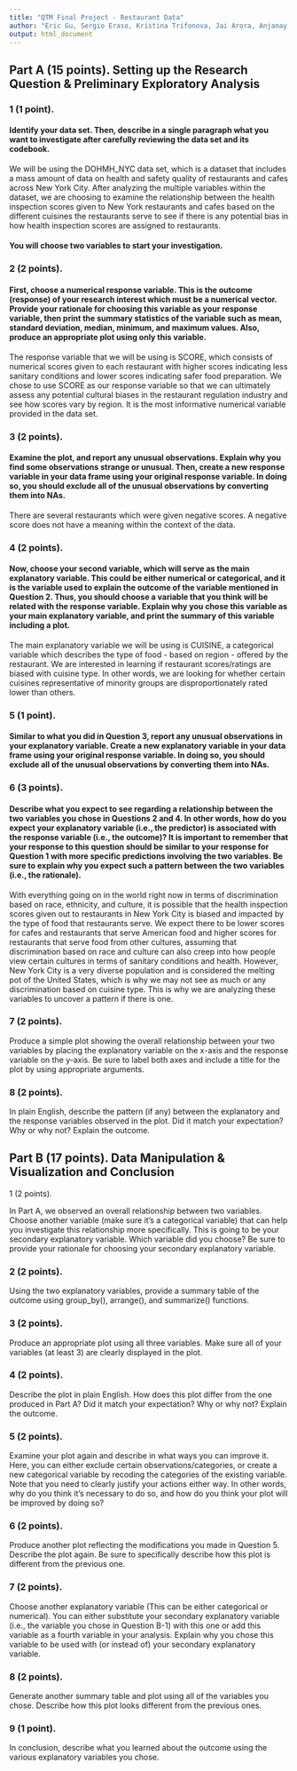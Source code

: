 ```yaml
---
title: "QTM Final Project - Restaurant Data"
author: "Eric Gu, Sergio Eraso, Kristina Trifonova, Jai Arora, Anjanay Nangia"
output: html_document
---
```

## Part A (15 points). Setting up the Research Question & Preliminary Exploratory Analysis

### 1 (1 point). 

#### Identify your data set. Then, describe in a single paragraph what you want to investigate after carefully reviewing the data set and its codebook. 

We will be using the DOHMH_NYC data set, which is a dataset that includes a mass amount of data on health and safety quality of restaurants and cafes across New York City. After analyzing the multiple variables within the dataset, we are choosing to examine the relationship between the health inspection scores given to New York restaurants and cafes based on the different cuisines the restaurants serve to see if there is any potential bias in how health inspection scores are assigned to restaurants.

#### You will choose two variables to start your investigation.

### 2 (2 points).  

#### First, choose a numerical response variable. This is the outcome (response) of your research interest which must be a numerical vector. Provide your rationale for choosing this variable as your response variable, then print the summary statistics of the variable such as mean, standard deviation, median, minimum, and maximum values. Also, produce an appropriate plot using only this variable.

The response variable that we will be using is SCORE, which consists of numerical scores given to each restaurant with higher scores indicating less sanitary conditions and lower scores indicating safer food preparation. We chose to use SCORE as our response variable so that we can ultimately assess any potential cultural biases in the restaurant regulation industry and see how scores vary by region. It is the most informative numerical variable provided in the data set.

### 3 (2 points). 

#### Examine the plot, and report any unusual observations. Explain why you find some observations strange or unusual. Then, create a new response variable in your data frame using your original response variable. In doing so, you should exclude all of the unusual observations by converting them into NAs.


There are several restaurants which were given negative scores. A negative score does not have a meaning within the context of the data.

### 4 (2 points). 

#### Now, choose your second variable, which will serve as the main explanatory variable. This could be either numerical or categorical, and it is the variable used to explain the outcome of the variable mentioned in Question 2. Thus, you should choose a variable that you think will be related with the response variable. Explain why you chose this variable as your main explanatory variable, and print the summary of this variable including a plot.  

The main explanatory variable we will be using is CUISINE, a categorical variable which describes the type of food - based on region - offered by the restaurant. We are interested in learning if restaurant scores/ratings are biased with cuisine type. In other words, we are looking for whether certain cuisines representative of minority groups are disproportionately rated lower than others. 

### 5 (1 point). 

#### Similar to what you did in Question 3, report any unusual observations in your explanatory variable. Create a new explanatory variable in your data frame using your original response variable. In doing so, you should exclude all of the unusual observations by converting them into NAs.

### 6 (3 points). 

#### Describe what you expect to see regarding a relationship between the two variables you chose in Questions 2 and 4. In other words, how do you expect your explanatory variable (i.e., the predictor) is associated with the response variable (i.e., the outcome)? It is important to remember that your response to this question should be similar to your response for Question 1 with more specific predictions involving the two variables. Be sure to explain why you expect such a pattern between the two variables (i.e., the rationale). 

With everything going on in the world right now in terms of discrimination based on race, ethnicity, and culture, it is possible that the health inspection scores given out to restaurants in New York City is biased and impacted by the type of food that restaurants serve. We expect there to be lower scores for cafes and restaurants that serve American food and higher scores for restaurants that serve food from other cultures, assuming that discrimination based on race and culture can also creep into how people view certain cultures in terms of sanitary conditions and health. However, New York City is a very diverse population and is considered the melting pot of the United States, which is why we may not see as much or any discrimination based on cuisine type. This is why we are analyzing these variables to uncover a pattern if there is one. 

### 7 (2 points). 

Produce a simple plot showing the overall relationship between your two variables by placing the explanatory variable on the x-axis and the response variable on the y-axis. Be sure to label both axes and include a title for the plot by using appropriate arguments. 

### 8 (2 points). 

In plain English, describe the pattern (if any) between the explanatory and the response variables observed in the plot. Did it match your expectation? Why or why not? Explain the outcome.


## Part B (17 points). Data Manipulation & Visualization and Conclusion
1 (2 points). 

In Part A, we observed an overall relationship between two variables. Choose another variable (make sure it's a categorical variable) that can help you investigate this relationship more specifically. This is going to be your secondary explanatory variable. Which variable did you choose? Be sure to provide your rationale for choosing your secondary explanatory variable.

### 2 (2 points). 

Using the two explanatory variables, provide a summary table of the outcome using group_by(), arrange(), and summarize() functions. 

### 3 (2 points). 

Produce an appropriate plot using all three variables. Make sure all of your variables (at least 3) are clearly displayed in the plot. 

### 4 (2 points). 

Describe the plot in plain English. How does this plot differ from the one produced in Part A? Did it match your expectation? Why or why not? Explain the outcome. 

### 5 (2 points). 

Examine your plot again and describe in what ways you can improve it. Here, you can either exclude certain observations/categories, or create a new categorical variable by recoding the categories of the existing variable. Note that you need to clearly justify your actions either way. In other words, why do you think it's necessary to do so, and how do you think your plot will be improved by doing so? 

### 6 (2 points). 

Produce another plot reflecting the modifications you made in Question 5. Describe the plot again. Be sure to specifically describe how this plot is different from the previous one.

### 7 (2 points). 

Choose another explanatory variable (This can be either categorical or numerical). You can either substitute your secondary explanatory variable (i.e., the variable you chose in Question B-1) with this one or add this variable as a fourth variable in your analysis. Explain why you chose this variable to be used with (or instead of) your secondary explanatory variable.

### 8 (2 points). 

Generate another summary table and plot using all of the variables you chose. Describe how this plot looks different from the previous ones.

### 9 (1 point). 

In conclusion, describe what you learned about the outcome using the various explanatory variables you chose. 

